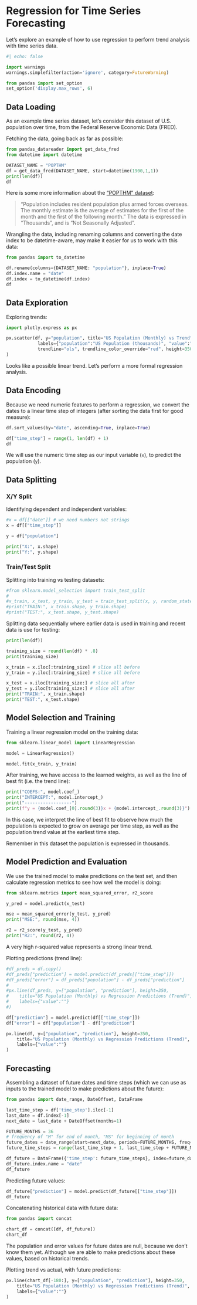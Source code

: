 # Regression for Time Series Forecasting


Let's explore an example of how to use regression to perform trend analysis with time series data.

```python
#| echo: false

import warnings
warnings.simplefilter(action='ignore', category=FutureWarning)

from pandas import set_option
set_option('display.max_rows', 6)
```

## Data Loading

As an example time series dataset, let's consider this dataset of U.S. population over time, from the Federal Reserve Economic Data (FRED).

Fetching the data, going back as far as possible:

```python
from pandas_datareader import get_data_fred
from datetime import datetime

DATASET_NAME = "POPTHM"
df = get_data_fred(DATASET_NAME, start=datetime(1900,1,1))
print(len(df))
df
```

:::{.callout-tip title="Data Source"}
Here is some more information about the ["POPTHM" dataset](https://fred.stlouisfed.org/series/POPTHM):

>"Population includes resident population plus armed forces overseas. The monthly estimate is the average of estimates for the first of the month and the first of the following month." The data is expressed in "Thousands", and is "Not Seasonally Adjusted".
:::


Wrangling the data, including renaming columns and converting the date index to be datetime-aware, may make it easier for us to work with this data:

```python
from pandas import to_datetime

df.rename(columns={DATASET_NAME: "population"}, inplace=True)
df.index.name = "date"
df.index = to_datetime(df.index)
df
```

## Data Exploration

Exploring trends:

```python
import plotly.express as px

px.scatter(df, y="population", title="US Population (Monthly) vs Trend",
            labels={"population":"US Population (thousands)", "value":""},
            trendline="ols", trendline_color_override="red", height=350,
)
```

Looks like a possible linear trend. Let's perform a more formal regression analysis.


## Data Encoding

Because we need numeric features to perform a regression, we convert the dates to a linear time step of integers (after sorting the data first for good measure):

```python
df.sort_values(by="date", ascending=True, inplace=True)

df["time_step"] = range(1, len(df) + 1)
df
```

We will use the numeric time step as our input variable (`x`), to predict the population (`y`).

## Data Splitting

### X/Y Split

Identifying dependent and independent variables:

```python
#x = df[["date"]] # we need numbers not strings
x = df[["time_step"]]

y = df["population"]

print("X:", x.shape)
print("Y:", y.shape)
```

### Train/Test Split

Splitting into training vs testing datasets:

```python
#from sklearn.model_selection import train_test_split
#
#x_train, x_test, y_train, y_test = train_test_split(x, y, random_state=99)
#print("TRAIN:", x_train.shape, y_train.shape)
#print("TEST:", x_test.shape, y_test.shape)
```

Splitting data sequentially where earlier data is used in training and recent data is use for testing:

```python
print(len(df))

training_size = round(len(df) * .8)
print(training_size)

x_train = x.iloc[:training_size] # slice all before
y_train = y.iloc[:training_size] # slice all before

x_test = x.iloc[training_size:] # slice all after
y_test = y.iloc[training_size:] # slice all after
print("TRAIN:", x_train.shape)
print("TEST:", x_test.shape)
```

## Model Selection and Training

Training a linear regression model on the training data:

```python
from sklearn.linear_model import LinearRegression

model = LinearRegression()

model.fit(x_train, y_train)
```

After training, we have access to the learned weights, as well as the line of best fit (i.e. the trend line):

```python
print("COEFS:", model.coef_)
print("INTERCEPT:", model.intercept_)
print("------------------")
print(f"y = {model.coef_[0].round(3)}x + {model.intercept_.round(3)}")
```

In this case, we interpret the line of best fit to observe how much the population is expected to grow on average per time step, as well as the population trend value at the earliest time step.

:::{.callout-note}
Remember in this dataset the population is expressed in thousands.
:::

## Model Prediction and Evaluation

We use the trained model to make predictions on the test set, and then calculate regression metrics to see how well the model is doing:

```python
from sklearn.metrics import mean_squared_error, r2_score

y_pred = model.predict(x_test)

mse = mean_squared_error(y_test, y_pred)
print("MSE:", round(mse, 4))

r2 = r2_score(y_test, y_pred)
print("R2:", round(r2, 4))
```

A very high r-squared value represents a strong linear trend.

Plotting predictions (trend line):

```python
#df_preds = df.copy()
#df_preds["prediction"] = model.predict(df_preds[["time_step"]])
#df_preds["error"] = df_preds["population"] - df_preds["prediction"]
#
#px.line(df_preds, y=["population", "prediction"], height=350,
#    title="US Population (Monthly) vs Regression Predictions (Trend)",
#    labels={"value":""}
#)
```

```python
df["prediction"] = model.predict(df[["time_step"]])
df["error"] = df["population"] - df["prediction"]

px.line(df, y=["population", "prediction"], height=350,
    title="US Population (Monthly) vs Regression Predictions (Trend)",
    labels={"value":""}
)
```

## Forecasting

Assembling a dataset of future dates and time steps (which we can use as inputs to the trained model to make predictions about the future):


```python
from pandas import date_range, DateOffset, DataFrame

last_time_step = df['time_step'].iloc[-1]
last_date = df.index[-1]
next_date = last_date + DateOffset(months=1)

FUTURE_MONTHS = 36
# frequency of "M" for end of month, "MS" for beginning of month
future_dates = date_range(start=next_date, periods=FUTURE_MONTHS, freq='MS')
future_time_steps = range(last_time_step + 1, last_time_step + FUTURE_MONTHS + 1)

df_future = DataFrame({'time_step': future_time_steps}, index=future_dates)
df_future.index.name = "date"
df_future
```

Predicting future values:

```python
df_future["prediction"] = model.predict(df_future[["time_step"]])
df_future
```

Concatenating historical data with future data:

```python
from pandas import concat

chart_df = concat([df, df_future])
chart_df
```

:::{.callout-note}
The population and error values for future dates are null, because we don't know them yet. Although we are able to make predictions about these values, based on historical trends.
:::

Plotting trend vs actual, with future predictions:

```python
px.line(chart_df[-180:], y=["population", "prediction"], height=350,
    title="US Population (Monthly) vs Regression Predictions (Trend)",
    labels={"value":""}
)
```
